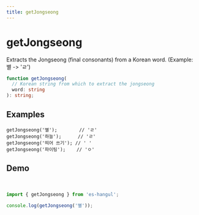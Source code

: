 ```yaml
---
title: getJongseong
---
```



# getJongseong

Extracts the Jongseong (final consonants) from a Korean word. (Example: 별 -> 'ㄹ')

```typescript
function getJongseong(
  // Korean string from which to extract the jongseong
  word: string
): string;
```

## Examples

```tsx
getJongseong('별');        // 'ㄹ'
getJongseong('하늘');      // 'ㄹ'
getJongseong('띄어 쓰기'); // ' '
getJongseong('파이팅');    // 'ㅇ'
```

## Demo

<br />

<Sandpack>

```ts index.ts
import { getJongseong } from 'es-hangul';

console.log(getJongseong('별'));
```

</Sandpack>


